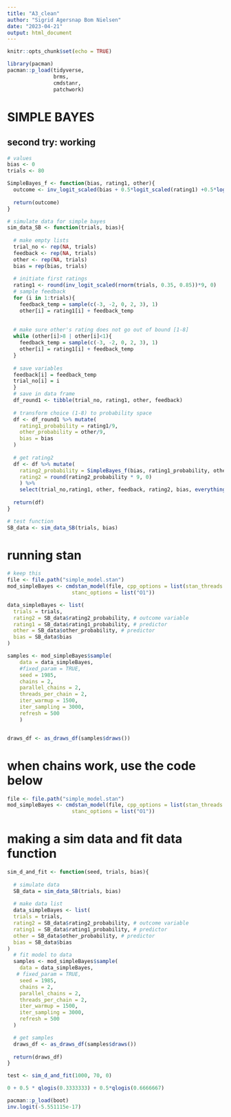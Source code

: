 ```yaml
---
title: "A3_clean"
author: "Sigrid Agersnap Bom Nielsen"
date: "2023-04-21"
output: html_document
---
```




```r
knitr::opts_chunk$set(echo = TRUE)
```


```r
library(pacman)
pacman::p_load(tidyverse, 
               brms,
               cmdstanr,
               patchwork)
```

# SIMPLE BAYES

## second try: working

```r
# values
bias <- 0
trials <- 80
```


```r
SimpleBayes_f <- function(bias, rating1, other){
  outcome <- inv_logit_scaled(bias + 0.5*logit_scaled(rating1) +0.5*logit_scaled(other))
  
  return(outcome)
}
```


```r
# simulate data for simple bayes
sim_data_SB <- function(trials, bias){
  
  # make empty lists
  trial_no <- rep(NA, trials)
  feedback <- rep(NA, trials)
  other <- rep(NA, trials)
  bias = rep(bias, trials)
  
  # initiate first ratings
  rating1 <- round(inv_logit_scaled(rnorm(trials, 0.35, 0.85))*9, 0)
  # sample feedback
  for (i in 1:trials){
    feedback_temp = sample(c(-3, -2, 0, 2, 3), 1)
    other[i] = rating1[i] + feedback_temp
  
  
  # make sure other's rating does not go out of bound [1-8]
  while (other[i]>8 | other[i]<1){
    feedback_temp = sample(c(-3, -2, 0, 2, 3), 1)
    other[i] = rating1[i] + feedback_temp
  }
  
  # save variables
  feedback[i] = feedback_temp
  trial_no[i] = i
  }
  # save in data frame 
  df_round1 <- tibble(trial_no, rating1, other, feedback)
  
  # transform choice (1-8) to probability space
  df <- df_round1 %>% mutate(
    rating1_probability = rating1/9,
    other_probability = other/9,
    bias = bias
  )
  
  # get rating2
  df <- df %>% mutate(
    rating2_probability = SimpleBayes_f(bias, rating1_probability, other_probability), 
    rating2 = round(rating2_probability * 9, 0)
    ) %>% 
    select(trial_no,rating1, other, feedback, rating2, bias, everything()) # change order of columns
  
  return(df)
}
```


```r
# test function
SB_data <- sim_data_SB(trials, bias)
```

# running stan

```r
# keep this
file <- file.path("simple_model.stan")
mod_simpleBayes <- cmdstan_model(file, cpp_options = list(stan_threads = TRUE),
                     stanc_options = list("O1"))
```


```r
data_simpleBayes <- list(
  trials = trials,
  rating2 = SB_data$rating2_probability, # outcome variable
  rating1 = SB_data$rating1_probability, # predictor
  other = SB_data$other_probability, # predictor
  bias = SB_data$bias
)
```


```r
samples <- mod_simpleBayes$sample(
    data = data_simpleBayes,
    #fixed_param = TRUE,
    seed = 1985,
    chains = 2,
    parallel_chains = 2,
    threads_per_chain = 2,
    iter_warmup = 1500,
    iter_sampling = 3000,
    refresh = 500
    )


draws_df <- as_draws_df(samples$draws())
```


# when chains work, use the code below

```r
file <- file.path("simple_model.stan")
mod_simpleBayes <- cmdstan_model(file, cpp_options = list(stan_threads = TRUE),
                     stanc_options = list("O1"))
```

# making a sim data and fit data function

```r
sim_d_and_fit <- function(seed, trials, bias){
  
  # simulate data
  SB_data = sim_data_SB(trials, bias)
  
  # make data list
  data_simpleBayes <- list(
  trials = trials,
  rating2 = SB_data$rating2_probability, # outcome variable
  rating1 = SB_data$rating1_probability, # predictor
  other = SB_data$other_probability, # predictor
  bias = SB_data$bias
)
  # fit model to data
  samples <- mod_simpleBayes$sample(
    data = data_simpleBayes,
   # fixed_param = TRUE,
    seed = 1985,
    chains = 2,
    parallel_chains = 2,
    threads_per_chain = 2,
    iter_warmup = 1500,
    iter_sampling = 3000,
    refresh = 500
  )

  # get samples
  draws_df <- as_draws_df(samples$draws())
  
  return(draws_df)
}
```

```r
test <- sim_d_and_fit(1000, 70, 0)
```

```r
0 + 0.5 * qlogis(0.3333333) + 0.5*qlogis(0.6666667)
```
```r
pacman::p_load(boot)
inv.logit(-5.551115e-17)
```


